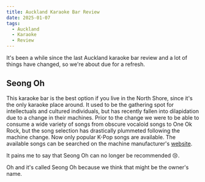 ```yaml
---
title: Auckland Karaoke Bar Review
date: 2025-01-07
tags:
  - Auckland
  - Karaoke
  - Review
---
```


It's been a while since the last Auckland karaoke bar review and a lot of things have changed, so we're about due for a refresh.

## Seong Oh

This karaoke bar is the best option if you live in the North Shore, since it's the only karaoke place around. It used to be the gathering spot for intellectuals and cultured individuals, but has recently fallen into dilapidation due to a change in their machines. Prior to the change we were to be able to consume a wide variety of songs from obscure vocaloid songs to One Ok Rock, but the song selection has drastically plummeted following the machine change. Now only popular K-Pop songs are available. The available songs can be searched on the machine manufacturer's [website](https://www.tjmedia.com/tjsong/song_search.asp).

It pains me to say that Seong Oh can no longer be recommended 😢.

Oh and it's called Seong Oh because we think that might be the owner's name.
